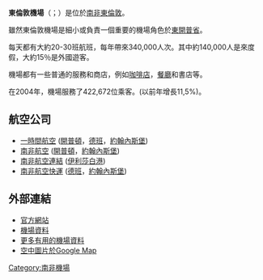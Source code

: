 {{Unreferenced|time=2019-01-20T20:56:42+00:00}}
{{Otheruses|倫敦城市機場|subject=位於南非的東倫敦內的一個機場|other=倫敦城市內的機場}}
{{Infobox airport
| name          = 東倫敦機場
| type          = 民用
| opened        = 1927年
| location      = {{SAF}}[[東開普省|東開普省]][[東倫敦_(南非)|東倫敦]]
| elevation-m   = 133
| website       = {{URL|https://www.airports.co.za/airports/east-london-airport|airports.co.za}}
| image         = East London Airport, South Africa.jpg
| image-width   = 295px
| IATA          = ELS
| ICAO          = FAEL
| coordinates   = {{Coord|33|02|06|S|27|49|16|E|type:airport}}
| pushpin_map   = South Africa Eastern Cape#South Africa
| pushpin_relief = yes
| pushpin_label = '''FAEL'''
| pushpin_label_position = bottom
| r1-number     = 11/29
| r1-length-f   = 6,348
| r1-length-m   = 1,935
| r1-surface    = [[柏油|柏油]]
| r2-number     = 06/24
| r2-length-f   = 5,213
| r2-length-m   = 1,589
| r2-surface    = [[柏油|柏油]]
}}
'''東倫敦機場'''（{{lang-en|East London Airport}}；{{Airport codes|ELS|FAEL}}）是位於[[南非|南非]][[東倫敦_(南非)|東倫敦]]。

雖然東倫敦機場是細小或負責一個重要的機場角色於[[東開普省|東開普省]]。

每天都有大約20-30班航班，每年帶來340,000人次。其中約140,000人是來度假，大約15％是外國遊客。

機場都有一些普通的服務和商店，例如[[咖啡店|咖啡店]]，[[餐廳|餐廳]]和書店等。

在2004年，機場服務了422,672位乘客。(以前年增長11,5%)。

== 航空公司 ==
*[[一時間航空|一時間航空]] ([[開普頓|開普頓]]，[[德班|德班]]，[[約翰內斯堡|約翰內斯堡]])
*[[南非航空|南非航空]] ([[開普頓|開普頓]]，[[約翰內斯堡|約翰內斯堡]])
*[[南非航空連結|南非航空連結]] ([[伊利莎白港|伊利莎白港]])
*[[南非航空快運|南非航空快運]] ([[德班|德班]]，[[約翰內斯堡|約翰內斯堡]])

== 外部連結 ==
* [https://web.archive.org/web/20080105183330/http://www.airports.co.za/home.asp?pid=415 官方網站]
* [http://www.east-london-local.com/infrastructure/18-east-london-airport/view-details.html 機場資料] {{Wayback|url=http://www.east-london-local.com/infrastructure/18-east-london-airport/view-details.html |date=20110630183716 }}
* [http://africa.cwsurf.de/EastLondon.htm 更多有用的機場資料] {{Wayback|url=http://africa.cwsurf.de/EastLondon.htm |date=20090520165641 }}
* [http://maps.google.com/maps?ll=-33.036874,27.827511&z=3&t=k 空中圖片於Google Map] {{Wayback|url=http://maps.google.com/maps?ll=-33.036874,27.827511&z=3&t=k |date=20110804221038 }}

[[Category:南非機場|Category:南非機場]]